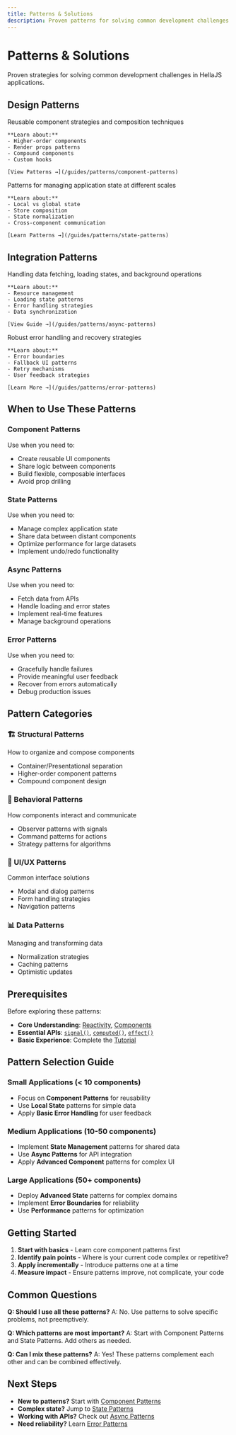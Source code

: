 ```yaml
---
title: Patterns & Solutions
description: Proven patterns for solving common development challenges with HellaJS
---
```



# Patterns & Solutions

Proven strategies for solving common development challenges in HellaJS applications.

## Design Patterns

<CardGrid>
  <Card title="🧩 Component Patterns" icon="puzzle">
    Reusable component strategies and composition techniques
    
    **Learn about:**
    - Higher-order components
    - Render props patterns
    - Compound components
    - Custom hooks
    
    [View Patterns →](/guides/patterns/component-patterns)
  </Card>
  
  <Card title="⚙️ State Management" icon="setting">
    Patterns for managing application state at different scales
    
    **Learn about:**
    - Local vs global state
    - Store composition
    - State normalization
    - Cross-component communication
    
    [Learn Patterns →](/guides/patterns/state-patterns)
  </Card>
</CardGrid>

## Integration Patterns

<CardGrid>
  <Card title="🚀 Async Operations" icon="rocket">
    Handling data fetching, loading states, and background operations
    
    **Learn about:**
    - Resource management
    - Loading state patterns
    - Error handling strategies
    - Data synchronization
    
    [View Guide →](/guides/patterns/async-patterns)
  </Card>
  
  <Card title="⚠️ Error Handling" icon="warning">
    Robust error handling and recovery strategies
    
    **Learn about:**
    - Error boundaries
    - Fallback UI patterns
    - Retry mechanisms
    - User feedback strategies
    
    [Learn More →](/guides/patterns/error-patterns)
  </Card>
</CardGrid>

## When to Use These Patterns

### Component Patterns
Use when you need to:
- Create reusable UI components
- Share logic between components
- Build flexible, composable interfaces
- Avoid prop drilling

### State Patterns
Use when you need to:
- Manage complex application state
- Share data between distant components
- Optimize performance for large datasets
- Implement undo/redo functionality

### Async Patterns
Use when you need to:
- Fetch data from APIs
- Handle loading and error states
- Implement real-time features
- Manage background operations

### Error Patterns
Use when you need to:
- Gracefully handle failures
- Provide meaningful user feedback
- Recover from errors automatically
- Debug production issues

## Pattern Categories

### 🏗️ Structural Patterns
How to organize and compose components
- Container/Presentational separation
- Higher-order component patterns
- Compound component design

### 🔄 Behavioral Patterns
How components interact and communicate
- Observer patterns with signals
- Command patterns for actions
- Strategy patterns for algorithms

### 🎨 UI/UX Patterns
Common interface solutions
- Modal and dialog patterns
- Form handling strategies
- Navigation patterns

### 📊 Data Patterns
Managing and transforming data
- Normalization strategies
- Caching patterns
- Optimistic updates

## Prerequisites

Before exploring these patterns:

- **Core Understanding**: [Reactivity](/concepts/reactivity), [Components](/concepts/components)
- **Essential APIs**: [`signal()`](/api/core/signal), [`computed()`](/api/core/computed), [`effect()`](/api/core/effect)
- **Basic Experience**: Complete the [Tutorial](/guides/getting-started/tutorial)

## Pattern Selection Guide

### Small Applications (< 10 components)
- Focus on **Component Patterns** for reusability
- Use **Local State** patterns for simple data
- Apply **Basic Error Handling** for user feedback

### Medium Applications (10-50 components)
- Implement **State Management** patterns for shared data
- Use **Async Patterns** for API integration
- Apply **Advanced Component** patterns for complex UI

### Large Applications (50+ components)
- Deploy **Advanced State** patterns for complex domains
- Implement **Error Boundaries** for reliability
- Use **Performance** patterns for optimization

## Getting Started

1. **Start with basics** - Learn core component patterns first
2. **Identify pain points** - Where is your current code complex or repetitive?
3. **Apply incrementally** - Introduce patterns one at a time
4. **Measure impact** - Ensure patterns improve, not complicate, your code

## Common Questions

**Q: Should I use all these patterns?**
A: No. Use patterns to solve specific problems, not preemptively.

**Q: Which patterns are most important?**
A: Start with Component Patterns and State Patterns. Add others as needed.

**Q: Can I mix these patterns?**
A: Yes! These patterns complement each other and can be combined effectively.

## Next Steps

- **New to patterns?** Start with [Component Patterns](/guides/patterns/component-patterns)
- **Complex state?** Jump to [State Patterns](/guides/patterns/state-patterns)
- **Working with APIs?** Check out [Async Patterns](/guides/patterns/async-patterns)
- **Need reliability?** Learn [Error Patterns](/guides/patterns/error-patterns)